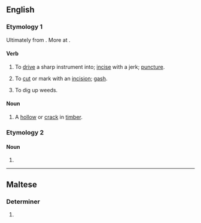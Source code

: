 ==English==

===Etymology 1===
Ultimately from {{etyl|ang|en}} {{m|ang|dalc||pin}}. More at {{l|en|dalk}}.

====Verb====
{{en-verb}}

# {{lb|en|transitive|UK|_|dialectal}} To [[drive]] a sharp instrument into; [[incise]] with a jerk; [[puncture]].
# {{lb|en|transitive}} To [[cut]] or mark with an [[incision]]; [[gash]].
#: {{rfquotek|Joseph Moxon}}
# {{lb|en|transitive|UK|_|dialectal}} To dig up weeds.

====Noun====
{{en-noun}}

# A [[hollow]] or [[crack]] in [[timber]].
#: {{rfquotek|Moxon}}

===Etymology 2===

====Noun====
{{en-noun}}

# {{alt form|dak|lang=en}}

{{Webster 1913}}

----

==Maltese==

===Determiner===
{{head|mt|adjective form|g=p}}

# {{plural of|dak|lang=mt}}